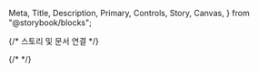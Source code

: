   Meta,
  Title,
  Description,
  Primary,
  Controls,
  Story,
  Canvas,
} from "@storybook/blocks";

{/* 스토리 및 문서 연결 */}

<Meta of={MyButtonStories} />
{/* <Meta of={MyButtonStories} name="API Ref" /> */}

<Title />

<Description />

<Primary />

<Controls />

**※표의 외관을 변경하려면 표의 Control 열을 조작하세요**

## 구체적인 예시

backgroundColor 속성으로 버튼의 배경색을 변경할 수도 있다.

<Canvas of={MyButtonStories.Yellow} />

---

_Copyright WINGS Project, 2023-_

